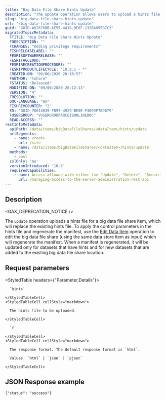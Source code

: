```yaml
---
title: "Big Data File Share Hints Update"
description: "The update operation allows users to upload a hints file for a big data file share item."
slug: "big-data-file-share-hints-update"
url: "/big-data-file-share-hints-update"
guid: "GUID-A92676DB-AE55-4418-9E6F-132BA055B7C3"
migratedTopicMetadata:
  FTITLE: "Big Data File Share Hints Update"
  FDESCRIPTION: ""
  FCHANGES: "Adding privilege requirements"
  FISHRELEASELABEL: ""
  FESRISOFTWARERELEASE: ""
  FESRITAGCLOUD: ""
  FESRIRECREATIONPROCEDURE: ""
  FESRIPRODUCTLIFECYCLE: "10.8.1 - *"
  CREATED-ON: "09/06/2020 20:10:57"
  FAUTHOR: "tohara"
  FSTATUS: "Released"
  MODIFIED-ON: "09/06/2020 20:12:13"
  VERSION: "4"
  FRESOLUTION: ""
  DOC-LANGUAGE: "en"
  FISHREVCOUNTER: "2"
  ED: "GUID-70614039-FB97-4929-BE0E-F3099F70D679"
  FUSERGROUP: "VUSERGROUPARCGISONLINEDOC"
  READ-ACCESS: ""
restInfoMetadata:
  apiPath: /data/items/bigDataFileShares/<dataItem>/hints/update
  urlSegments:
    - name: <root>
      url: /site
    - name: /data/items/bigDataFileShares/<dataItem>/hints/update
  methods:
    - post
  sslOnly: 'no'
  versionIntroduced: '10.5'
  requiredCapabilities:
    - name: Access allowed with either the "Update", "Delete", "Security and Infrastructure", or "Servers" privileges
      url: /managing-access-to-the-server-administration-rest-api
---
```


## Description

<GAX_DEPRECATION_NOTICE />

The `update` operation uploads a hints file for a big data file share item, which will replace the existing hints file. To apply the control parameters in the hints file and regenerate the manifest, use the [Edit Data Item](/editdataitem) operation to edit the big data file share (using the same data store item as input) which will regenerate the manifest. When a manifest is regenerated, it will be updated only for datasets that have hints and for new datasets that are added to the existing big data file share location.


##  Request parameters

<StyledTable headers={"Parameter,Details"}>
  <StyledTableRow>
    <StyledTableCell cellStyle="markdown">

      `hints` 

    </StyledTableCell>
    <StyledTableCell cellStyle="markdown">

      The hints file to be uploaded.

    </StyledTableCell>
  </StyledTableRow>
  <StyledTableRow>
    <StyledTableCell cellStyle="markdown">

      `f` 

    </StyledTableCell>
    <StyledTableCell cellStyle="markdown">

      The response format. The default response format is `html`.

      Values: `html` | `json` | `pjson`

    </StyledTableCell>
  </StyledTableRow>
</StyledTable>


## JSON Response example

```other
{"status": "success"}
```